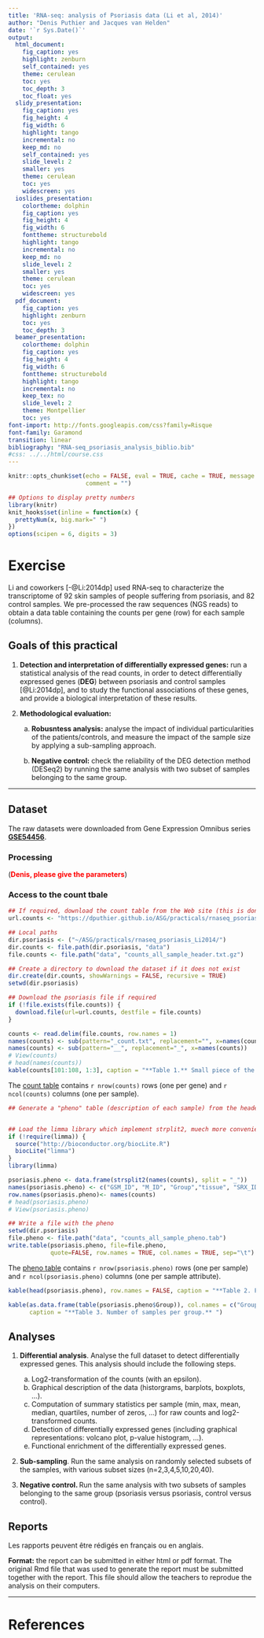 ```yaml
---
title: 'RNA-seq: analysis of Psoriasis data (Li et al, 2014)'
author: "Denis Puthier and Jacques van Helden"
date: '`r Sys.Date()`'
output:
  html_document:
    fig_caption: yes
    highlight: zenburn
    self_contained: yes
    theme: cerulean
    toc: yes
    toc_depth: 3
    toc_float: yes
  slidy_presentation:
    fig_caption: yes
    fig_height: 4
    fig_width: 6
    highlight: tango
    incremental: no
    keep_md: no
    self_contained: yes
    slide_level: 2
    smaller: yes
    theme: cerulean
    toc: yes
    widescreen: yes
  ioslides_presentation:
    colortheme: dolphin
    fig_caption: yes
    fig_height: 4
    fig_width: 6
    fonttheme: structurebold
    highlight: tango
    incremental: no
    keep_md: no
    slide_level: 2
    smaller: yes
    theme: cerulean
    toc: yes
    widescreen: yes
  pdf_document:
    fig_caption: yes
    highlight: zenburn
    toc: yes
    toc_depth: 3
  beamer_presentation:
    colortheme: dolphin
    fig_caption: yes
    fig_height: 4
    fig_width: 6
    fonttheme: structurebold
    highlight: tango
    incremental: no
    keep_tex: no
    slide_level: 2
    theme: Montpellier
    toc: yes
font-import: http://fonts.googleapis.com/css?family=Risque
font-family: Garamond
transition: linear
bibliography: "RNA-seq_psoriasis_analysis_biblio.bib"
#css: ../../html/course.css
---
```





```r
knitr::opts_chunk$set(echo = FALSE, eval = TRUE, cache = TRUE, message = FALSE, warning = FALSE,
                      comment = "")

## Options to display pretty numbers
library(knitr)
knit_hooks$set(inline = function(x) {
  prettyNum(x, big.mark=" ")
})
options(scipen = 6, digits = 3)

```

# Exercise


Li and coworkers [-@Li:2014dp] used RNA-seq to characterize the transcriptome of 92 skin samples of people suffering from psoriasis, and 82 control samples. We pre-processed the raw sequences (NGS reads) to obtain a data table containing the counts per gene (row) for each sample (columns).  


## Goals of this practical

1. **Detection and interpretation of differentially expressed genes:** run a statistical analysis of the read counts, in order to detect differentially expressed genes (**DEG**) between psoriasis and control samples [@Li:2014dp], and to study the functional associations of these genes, and provide a biological interpretation of these results. 

2. **Methodological evaluation:** 

    a. **Robusntess analysis:** analyse the impact of individual particularities of the patients/controls, and measure the impact of the sample size by applying a sub-sampling approach. 

    b. **Negative control:** check the reliability of the DEG detection method (DESeq2) by running the same analysis with two subset of samples belonging to the same group. 


****************************************************************
## Dataset

The raw datasets were downloaded from Gene Expression Omnibus series **[GSE54456](https://www.ncbi.nlm.nih.gov/geo/query/acc.cgi?acc=GSE54456)**.

### Processing

(**<font color="red">Denis, please give the parameters</font>**)


### Access to the count tbale


```r
## If required, download the count table from the Web site (this is done only once).
url.counts <- "https://dputhier.github.io/ASG/practicals/rnaseq_psoriasis_Li2014/data/counts_all_sample_header.txt.gz"

## Local paths
dir.psoriasis <- ("~/ASG/practicals/rnaseq_psoriasis_Li2014/")
dir.counts <- file.path(dir.psoriasis, "data")
file.counts <- file.path("data", "counts_all_sample_header.txt.gz")

## Create a directory to download the dataset if it does not exist
dir.create(dir.counts, showWarnings = FALSE, recursive = TRUE)
setwd(dir.psoriasis)

## Download the psoriasis file if required
if (!file.exists(file.counts)) {
  download.file(url=url.counts, destfile = file.counts)
}

counts <- read.delim(file.counts, row.names = 1)
names(counts) <- sub(pattern="_count.txt", replacement="", x=names(counts))  
names(counts) <- sub(pattern="__", replacement="_", x=names(counts))  
# View(counts)
# head(names(counts))
kable(counts[101:108, 1:3], caption = "**Table 1.** Small piece of the count table. ")
```

The [count table](`r file.counts`) contains `r nrow(counts)` rows (one per gene) and `r ncol(counts)` columns (one per sample).

```r
## Generate a "pheno" table (description of each sample) from the headers of the count table. This is a bit tricky, but since we are often led to use such tricks it is good to see how to proceed.


## Load the limma library which implement strplit2, muech more convenient than strsplit
if (!require(limma)) {
  source("http://bioconductor.org/biocLite.R")
  biocLite("limma")  
}
library(limma)

psoriasis.pheno <- data.frame(strsplit2(names(counts), split = "_"))
names(psoriasis.pheno) <- c("GSM_ID", "M_ID", "Group","tissue", "SRX_ID")
row.names(psoriasis.pheno)<- names(counts)
# head(psoriasis.pheno)
# View(psoriasis.pheno)

## Write a file with the pheno
setwd(dir.psoriasis)
file.pheno <- file.path("data", "counts_all_sample_pheno.tab")
write.table(psoriasis.pheno, file=file.pheno, 
            quote=FALSE, row.names = TRUE, col.names = TRUE, sep="\t")

```

The [pheno table](`r file.pheno`) contains `r nrow(psoriasis.pheno)` rows (one per sample) and `r ncol(psoriasis.pheno)` columns (one per sample attribute). 

```r
kable(head(psoriasis.pheno), row.names = FALSE, caption = "**Table 2. First rows of the pheno table. ** Each row describes one sample. ")

kable(as.data.frame(table(psoriasis.pheno$Group)), col.names = c("Group", "Number of samples"),
      caption = "**Table 3. Number of samples per group.** ")
```

## Analyses

1. **Differential analysis**. Analyse the full dataset to detect differentially expressed genes. This analysis should include the following steps.

    a. Log2-transformation of the counts (with an epsilon). 
    b. Graphical description of the data (historgrams, barplots, boxplots, ...).
    c. Computation of summary statistics per sample (min, max, mean, median, quartiles, number of zeros, ...) for raw counts and log2-transformed counts.
    d. Detection of differentially expressed genes (including graphical representations: volcano plot, p-value histogram, ...). 
    e. Functional enrichment of the differentially expressed genes. 

2. **Sub-sampling**. Run the same analysis on randomly selected subsets of the samples, with various subset sizes (n=2,3,4,5,10,20,40). 

3. **Negative control. ** Run the same analysis with two subsets of samples belonging to the same group (psoriasis versus psoriasis, control versus control).

## Reports

Les rapports peuvent être rédigés en français ou en anglais.

**Format:** the report can be submitted in either html or pdf format. The original Rmd file that was used to generate the report must be submitted together with the report. This file should allow the teachers to reprodue the analysis on their computers. 

****************************************************************
# References



